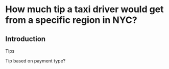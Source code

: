 # How much tip a taxi driver would get from a specific region in NYC? {#chapter6}

## Introduction
Tips

Tip based on payment type?
